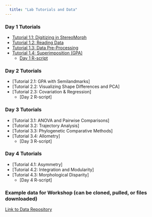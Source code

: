 ```yaml
---
  title: "Lab Tutorials and Data"
---
```


### Day 1 Tutorials
- [Tutorial 1.1: Digitizing in StereoMorph](https://geomorphR.github.io/GMcourse/Labs/01.1-Digitizing-StereoMorph.html)
- [Tutorial 1.2: Reading Data](https://geomorphR.github.io/GMcourse/Labs/01.2-ReadData.html)
- [Tutorial 1.3: Data Pre-Processing](https://geomorphR.github.io/GMcourse/Labs/01.3-DataPreProcessing.html)
- [Tutorial 1.4: Superimposition (GPA)](https://geomorphR.github.io/GMcourse/Labs/01.4-GPA.html)
    - [Day 1 R-script](https://geomorphR.github.io/GMcourse/Labs/Day01-RCode.R)

### Day 2 Tutorials
- [Tutorial 2.1: GPA with Semilandmarks] 
- [Tutorial 2.2: Visualizing Shape Differences and PCA] 
- [Tutorial 2.3: Covariation & Regression] 
    - [Day 2 R-script] 

### Day 3 Tutorials
- [Tutorial 3.1: ANOVA and Pairwise Comparisons] 
- [Tutorial 3.2: Trajectory Analysis] 
- [Tutorial 3.3: Phylogenetic Comparative Methods] 
- [Tutorial 3.4: Allometry] 
    - [Day 3 R-script] 

### Day 4 Tutorials
- [Tutorial 4.1: Asymmetry] 
- [Tutorial 4.2: Integration and Modularity] 
- [Tutorial 4.3: Morphological Disparity] 
    - [Day 4 R-script] 

### Example data for Workshop (can be cloned, pulled, or files downloaded)
[Link to Data Repository](https://github.com/geomorphR/geomorphR.github.io/tree/main/GMcourse/Labs/Data)
